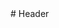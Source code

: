 
<PageTitle title="Header" />

<Sidebar />
<MDXDocs>
  <DocsAd />
  # Header
  <Author author="Manu Anish" displayName="manuanish" date="24/5/22" />
  <br />
  <NextPage
    nextPage="PageTitle"
    previousPage="Footer"
    prevHref="/docs/component-docs/footer"
    nextHref="/docs/component-docs/page-title"
  />
</MDXDocs>
